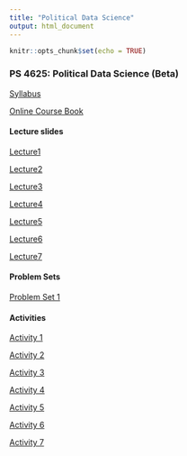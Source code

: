 ```yaml
---
title: "Political Data Science"
output: html_document
---
```


```r
knitr::opts_chunk$set(echo = TRUE)
```

### PS 4625: Political Data Science (Beta)

[Syllabus](https://jmontgomery.github.io/PDS/Syllabus/PDS2020.pdf)  

[Online Course Book](http://jmontgomery.github.io/PDS/PoliticalDataScience/)

#### Lecture slides
[Lecture1](https://jmontgomery.github.io/PDS/Slides/01HelloWorld.html)

[Lecture2](https://jmontgomery.github.io/PDS/Slides/02ObjectsIntro.html)

[Lecture3](https://jmontgomery.github.io/PDS/Slides/03ClassesAndMoreObj.html)

[Lecture4](https://jmontgomery.github.io/PDS/Slides/04DataStructures.html)

[Lecture5](https://jmontgomery.github.io/PDS/Slides/05FlowControl.html)

[Lecture6](https://jmontgomery.github.io/PDS/Slides/06Functions.html)

[Lecture7](https://jmontgomery.github.io/PDS/Slides/07VersionControlBasicComments.html)

#### Problem Sets
[Problem Set 1](https://jmontgomery.github.io/PDS/Problem Sets/Problem Set 1/PS1_PDS.pdf)



#### Activities

[Activity 1](https:jmontgomery.github.io/PDS/ClassActivities/Activity1/Activity1.pdf)

[Activity 2](https:jmontgomery.github.io/PDS/ClassActivities/Activity2/Activity2.pdf)

[Activity 3](https:jmontgomery.github.io/PDS/ClassActivities/Activity3/Activity3.pdf)

[Activity 4](https:jmontgomery.github.io/PDS/ClassActivities/Activity4/Activity4.pdf)

[Activity 5](https:jmontgomery.github.io/PDS/ClassActivities/Activity5/Activity5.pdf)

[Activity 6](https:jmontgomery.github.io/PDS/ClassActivities/Activity6/Activity6.pdf)

[Activity 7](https:jmontgomery.github.io/PDS/ClassActivities/Activity7/Activity7.pdf)
